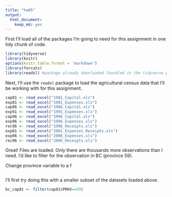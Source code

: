 ```yaml
---
title: "hw05"
output: 
  html_document: 
    keep_md: yes
---
```

First I'll load all of the packages I'm going to need for this assignment in one tidy chunk of code.

```r
library(tidyverse)
library(knitr)
options(knitr.table.format = 'markdown')
library(forcats)
library(readxl) #package already downloaded (bundled in the tidyverse package!) for reading excel files
```


Next, I'll use the ```readxl``` package to load the agricultural census data that I'll be working with for this assignment.
```r
cap81 <- read_excel("1981_Capital.xls")
exp81 <- read_excel("1981_Expenses.xls")
cap86 <- read_excel("1986_Capital.xls")
exp91 <- read_excel("1991_Expenses.xls")
cap96 <- read_excel("1996_Capital.xls")
exp96 <- read_excel("1996_Expenses.xls")
rec96 <- read_excel("1996_Receipts.xls")
exp01 <- read_excel("2001_Expenses_Receipts.xls")
exp06 <- read_excel("2006_Expenses.xls")
rec06 <- read_excel("2006_Receipts.xls")
```

Great! Files are loaded. Only there are thousands more observations than I need. I'd like to filter for the observation in BC (province 59).


Change province variable to a f
```r

```



I'll first try doing this with a smaller subset of the datasets loaded above.

```r
bc_cap81 <- filter(cap81$PROV==59)
```



